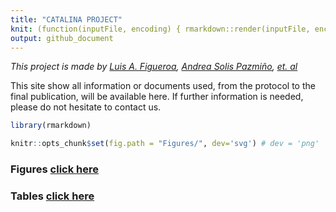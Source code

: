 ```yaml
---
title: "CATALINA PROJECT"
knit: (function(inputFile, encoding) { rmarkdown::render(inputFile, encoding = encoding, output_file = paste0(dirname(inputFile),'/README.md')) })
output: github_document
---
```

<i> This project is made by [Luis A. Figueroa](https://twitter.com/LuisFig1706), [Andrea Solis Pazmiño](https://x.com/paosolpaz18), [et. al](https://x.com/CaTaLiNA_Ecu)</i>

This site show all information or documents used, from the protocol to the final publication, will be available here. If further information is needed, please do not hesitate to contact us. 

```r
library(rmarkdown)

knitr::opts_chunk$set(fig.path = "Figures/", dev='svg') # dev = 'png'
```

### Figures [click here](https://view.officeapps.live.com/op/view.aspx?src=https%3A%2F%2Fraw.githubusercontent.com%2FNotLui5%2FCATALINA_PROJECT%2Fmain%2FFigure%25201.docx&wdOrigin=BROWSELINK)

### Tables [click here](https://view.officeapps.live.com/op/view.aspx?src=https%3A%2F%2Fraw.githubusercontent.com%2FNotLui5%2FCATALINA_PROJECT%2Fmain%2FTABLES.docx&wdOrigin=BROWSELINK)